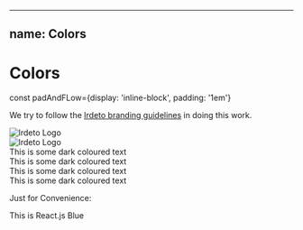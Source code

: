 
---
name: Colors
---

# Colors

const padAndFLow={display: 'inline-block', padding: '1em'}

We try to follow the [Irdeto branding guidelines](https://irdeto.com/irdeto-branding/)
in doing this work.

<div style={{...padAndFLow, backgroundColor:'white'}}>
  <div style={{...padAndFLow, backgroundColor:'white'}}>
    <span><img style={{width:100}} src={irdetoPurpleUrl} alt="Irdeto Logo" /></span>
  </div>

  <div style={{...padAndFLow, backgroundColor:irdetoPurple}}>
    <span ><img style={{width:100}} src={irdetoWhiteUrl} alt="Irdeto Logo" /></span>
  </div>
</div>

<Playground>
  <div style={{color:irdetoPurple}}>
    This is some dark coloured text
  </div>
  <div style={{color:irdetoGreen}}>
    This is some dark coloured text
  </div>
  <div style={{color:irdetoGreen, backgroundColor:irdetoPurple}}>
    This is some dark coloured text
  </div>
  <div style={{color:irdetoPurple, backgroundColor:irdetoGreen}}>
    This is some dark coloured text
  </div>
</Playground>

Just for Convenience:
<div style={{color:reactBlue}}>
  This is React.js Blue
</div>


<Footer />